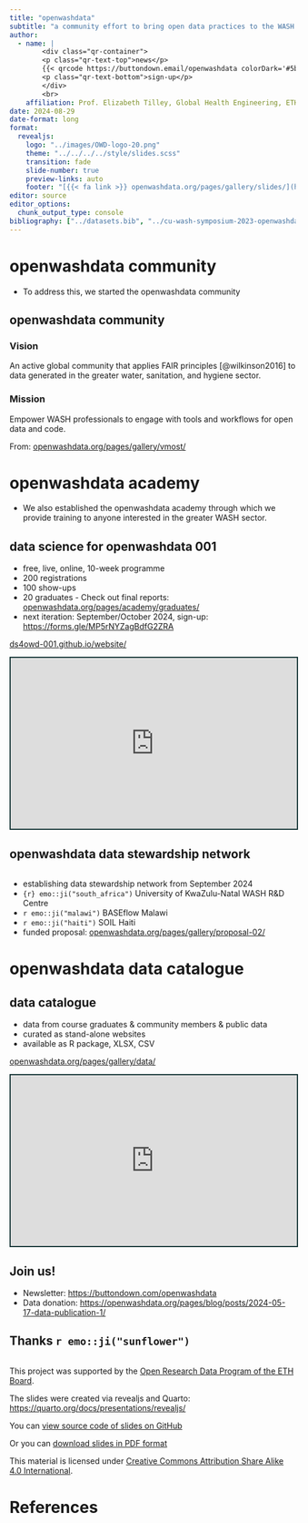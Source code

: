 ```yaml
---
title: "openwashdata"
subtitle: "a community effort to bring open data practices to the WASH sector"
author: 
  - name: | 
        <div class="qr-container">
        <p class="qr-text-top">news</p>
        {{< qrcode https://buttondown.email/openwashdata colorDark='#5b195b' >}}
        <p class="qr-text-bottom">sign-up</p>
        </div>
        <br>
    affiliation: Prof. Elizabeth Tilley, Global Health Engineering, ETH Zurich, Switzerland
date: 2024-08-29
date-format: long
format: 
  revealjs:
    logo: "../images/OWD-logo-20.png"
    theme: "../../../../style/slides.scss"
    transition: fade
    slide-number: true
    preview-links: auto
    footer: "[{{< fa link >}} openwashdata.org/pages/gallery/slides/](https://openwashdata.org/pages/gallery/slides/)"
editor: source
editor_options: 
  chunk_output_type: console
bibliography: ["../datasets.bib", "../cu-wash-symposium-2023-openwashdata/references.bib"]
---
```



# openwashdata community {background-color="#5b195b"} 

::: {.notes}
- To address this, we started the openwashdata community
:::

## openwashdata community

### [Vision]{.highlight-yellow}

An active global community that applies FAIR principles [@wilkinson2016] to data generated in the greater water, sanitation, and hygiene sector.

### [Mission]{.highlight-yellow}

Empower WASH professionals to engage with tools and workflows for open data and code.

::: footer

From: [openwashdata.org/pages/gallery/vmost/](https://openwashdata.org/pages/gallery/vmost/)

::: 

# openwashdata academy {background-color="#5b195b"}

::: {.notes}
- We also established the openwashdata academy through which we provide training to anyone interested in the greater WASH sector.
:::

## data science for openwashdata 001 {.smaller}

- free, live, online, 10-week programme
- 200 registrations
- 100 show-ups
- 20 graduates - [Check out final reports]{.highlight-yellow}: [openwashdata.org/pages/academy/graduates/](https://openwashdata.org/pages/academy/graduates/)
- next iteration: September/October 2024, sign-up: <https://forms.gle/MP5rNYZagBdfG2ZRA>

::: learn-more
[ds4owd-001.github.io/website/](https://ds4owd-001.github.io/website/)

```{=html}
<iframe src="https://ds4owd-001.github.io/website/" width="100%" height="300" style="border:2px solid #123233;" title="Website of data science for openwashdata course"></iframe>
```
:::

## openwashdata data stewardship network 

```r
```

- establishing data stewardship network from September 2024 
- `{r} emo::ji("south_africa")` University of KwaZulu-Natal WASH R&D Centre
- `r emo::ji("malawi")` BASEflow Malawi
- `r emo::ji("haiti")` SOIL Haiti
- funded proposal: [openwashdata.org/pages/gallery/proposal-02/](https://openwashdata.org/pages/gallery/proposal-02/)

# openwashdata data catalogue {background-color="#5b195b"}

## data catalogue

- data from course graduates & community members & public data
- curated as stand-alone websites
- available as R package, XLSX, CSV

::: learn-more
[openwashdata.org/pages/gallery/data/](https://openwashdata.org/pages/gallery/data/)

```{=html}
<iframe src="https://openwashdata.org/pages/gallery/data/" width="100%" height="300" style="border:2px solid #123233;" title="Website of data science for openwashdata course"></iframe>
```
:::

## Join us!

- Newsletter: <https://buttondown.com/openwashdata>
- Data donation: <https://openwashdata.org/pages/blog/posts/2024-05-17-data-publication-1/>

## Thanks `r emo::ji("sunflower")` {.center-align} 

```r
```

This project was supported by the  [Open Research Data Program of the ETH Board](https://ethrat.ch/en/eth-domain/open-research-data/).

The slides were created via revealjs and Quarto: [https://quarto.org/docs/presentations/revealjs/](https://quarto.org/docs/presentations/revealjs/)

You can [view source code of slides on GitHub](https://github.com/openwashdata/website/blob/main/pages/gallery/slides/washweb-webinar-02/index.qmd)

Or you can [download slides in PDF format](https://github.com/openwashdata/website/raw/main/pages/gallery/slides/swww/swww-2024-openwashdata-tilley.pdf)

This material is licensed under [Creative Commons Attribution Share Alike 4.0 International](https://creativecommons.org/licenses/by-sa/4.0/).

# References